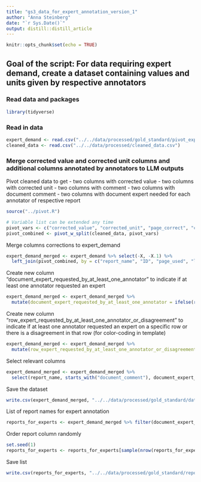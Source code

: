 ```yaml
---
title: "gs3_data_for_expert_annotation_version_1"
author: "Anna Steinberg"
date: "`r Sys.Date()`"
output: distill::distill_article
---
```


```r
knitr::opts_chunk$set(echo = TRUE)
```

## Goal of the script: For data requiring expert demand, create a dataset containing values and units given by respective annotators
  
### Read data and packages
```r
library(tidyverse)
```

### Read in data
```r
expert_demand <- read.csv("../../data/processed/gold_standard/pivot_expert_demand.csv")
cleaned_data <- read.csv("../../data/processed/cleaned_data.csv")
```
### Merge corrected value and corrected unit columns and additional columns annotated by annotators to LLM outputs

Pivot cleaned data to get 
- two columns with corrected value 
- two columns with corrected unit 
- two columns with comment
- two columns with document comment
- two columns with document expert needed
for each annotator of respective report

```r
source("../pivot.R")
```

```r
# Variable list can be extended any time
pivot_vars <- c("corrected_value", "corrected_unit", "page_correct", "corrected_page", "comment", "document_comment", "document_expert_needed")
pivot_combined <- pivot_w_split(cleaned_data, pivot_vars)
```

Merge columns corrections to expert_demand
```r
expert_demand_merged <- expert_demand %>% select(-X, -X.1) %>%
  left_join(pivot_combined, by = c("report_name", "ID", "page_used", "llm_year", "llm_scope", "llm_value", "llm_unit", "annotator_ID_1", "annotator_ID_2"))
```

Create new column "document_expert_requested_by_at_least_one_annotator" to indicate if at least one annotator requested an expert
```r
expert_demand_merged <- expert_demand_merged %>%
  mutate(document_expert_requested_by_at_least_one_annotator = ifelse(rowSums(select(., contains("document_expert_needed")) == "Yes", na.rm = TRUE) > 0, "Yes", "No"))
```

Create new column "row_expert_requested_by_at_least_one_annotator_or_disagreement" to indicate if at least one annotator requested an expert on a specific row or there is a disagreement in that row (for color-coding in template)
```r
expert_demand_merged <- expert_demand_merged %>%
  mutate(row_expert_requested_by_at_least_one_annotator_or_disagreement = ifelse(rowSums(select(., contains("record_expert_needed")) == "Yes", na.rm = TRUE) > 0 | agreement_value_and_unit == F, "Yes", "No"))
```

Select relevant columns
```r
expert_demand_merged <- expert_demand_merged %>%
  select(report_name, starts_with("document_comment"), document_expert_requested_by_at_least_one_annotator, row_expert_requested_by_at_least_one_annotator_or_disagreement, ID, page_used, llm_year, llm_scope, llm_value, starts_with("value_correct"), starts_with("corrected_value"), llm_unit, starts_with("unit_correct"), starts_with("corrected_unit"), starts_with("corrected_page"), starts_with("comment"))
```

Save the dataset
```r
write.csv(expert_demand_merged, "../../data/processed/gold_standard/data_for_expert_annotation_w_lay_annotations.csv", row.names = FALSE)
```

List of report names for expert annotation
```r
reports_for_experts <- expert_demand_merged %>% filter(document_expert_requested_by_at_least_one_annotator == "Yes" | row_expert_requested_by_at_least_one_annotator_or_disagreement == "Yes") %>% distinct(report_name)
```

Order report column randomly
```r
set.seed(1)
reports_for_experts <- reports_for_experts[sample(nrow(reports_for_experts)),]
```

Save list
```r
write.csv(reports_for_experts, "../../data/processed/gold_standard/report_names_for_expert_annotation.csv", row.names = FALSE)
```

